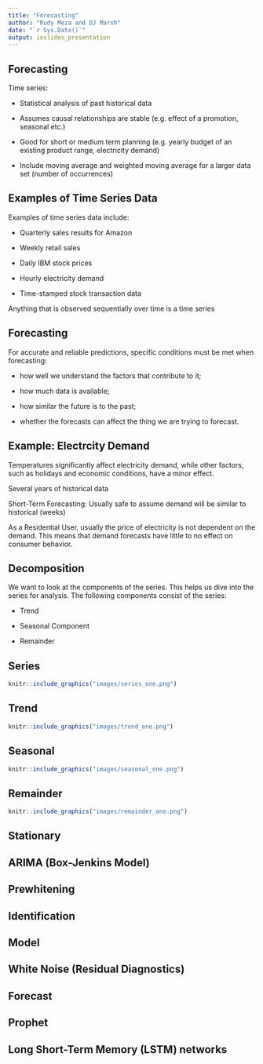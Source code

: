 ```yaml
---
title: "Forecasting"
author: "Rudy Meza and DJ Marsh"
date: "`r Sys.Date()`"
output: ioslides_presentation
---
```






## Forecasting


Time series:

  * Statistical analysis of past historical data 

  * Assumes causal relationships are stable (e.g. effect of a promotion, seasonal etc.)

  * Good for short or medium term planning (e.g. yearly budget of an existing product range, electricity demand)

  * Include moving average and weighted moving average for a larger data set (number of occurrences)
  
  
## Examples of Time Series Data

Examples of time series data include:

  * Quarterly sales results for Amazon

  * Weekly retail sales

  * Daily IBM stock prices

  * Hourly electricity demand

  * Time-stamped stock transaction data

Anything that is observed sequentially over time is a time series
  
## Forecasting

For accurate and reliable predictions, specific conditions must be met when forecasting:

  * how well we understand the factors that contribute to it;
  
  * how much data is available;

  * how similar the future is to the past;
  
  * whether the forecasts can affect the thing we are trying to forecast.

## Example: Electrcity Demand

Temperatures significantly affect electricity demand, while other factors, such as holidays and economic conditions, have a minor effect.

Several years of historical data

Short-Term Forecasting: Usually safe to assume demand will be similar to historical (weeks)

As a Residential User, usually the price of electricity is not dependent on the demand. This means that demand forecasts have little to no effect on consumer behavior. 


## Decomposition

We want to look at the components of the series. This helps us dive into the series for analysis. The following components consist of the series:

  * Trend
  
  * Seasonal Component
  
  * Remainder

## Series

```r

knitr::include_graphics("images/series_one.png")

```


## Trend

```r

knitr::include_graphics("images/trend_one.png")

```



## Seasonal



```r

knitr::include_graphics("images/seasonal_one.png")

```



## Remainder


```r

knitr::include_graphics("images/remainder_one.png")

```


## Stationary









## ARIMA (Box-Jenkins Model)











## Prewhitening











## Identification









## Model








## White Noise (Residual Diagnostics)




## Forecast





## Prophet






## Long Short-Term Memory (LSTM) networks

